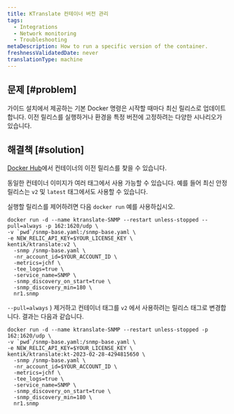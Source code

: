 ```yaml
---
title: KTranslate 컨테이너 버전 관리
tags:
  - Integrations
  - Network monitoring
  - Troubleshooting
metaDescription: How to run a specific version of the container.
freshnessValidatedDate: never
translationType: machine
---
```


## 문제 [#problem]

가이드 설치에서 제공하는 기본 Docker 명령은 시작할 때마다 최신 릴리스로 업데이트합니다. 이전 릴리스를 실행하거나 환경을 특정 버전에 고정하려는 다양한 시나리오가 있습니다.

## 해결책 [#solution]

[Docker Hub](https://hub.docker.com/r/kentik/ktranslate/tags)에서 컨테이너의 이전 릴리스를 찾을 수 있습니다.

동일한 컨테이너 이미지가 여러 태그에서 사용 가능할 수 있습니다. 예를 들어 최신 안정 릴리스는 `v2` 및 `latest` 태그에서도 사용할 수 있습니다.

실행할 릴리스를 제어하려면 다음 `docker run` 예를 사용하십시오.

```shell
docker run -d --name ktranslate-SNMP --restart unless-stopped --pull=always -p 162:1620/udp \
-v `pwd`/snmp-base.yaml:/snmp-base.yaml \
-e NEW_RELIC_API_KEY=$YOUR_LICENSE_KEY \
kentik/ktranslate:v2 \
  -snmp /snmp-base.yaml \
  -nr_account_id=$YOUR_ACCOUNT_ID \
  -metrics=jchf \
  -tee_logs=true \
  -service_name=SNMP \
  -snmp_discovery_on_start=true \
  -snmp_discovery_min=180 \
  nr1.snmp
```

`--pull=always` ) 제거하고 컨테이너 태그를 `v2` 에서 사용하려는 릴리스 태그로 변경합니다. 결과는 다음과 같습니다.

```shell
docker run -d --name ktranslate-SNMP --restart unless-stopped -p 162:1620/udp \
-v `pwd`/snmp-base.yaml:/snmp-base.yaml \
-e NEW_RELIC_API_KEY=$YOUR_LICENSE_KEY \
kentik/ktranslate:kt-2023-02-28-4294815650 \
  -snmp /snmp-base.yaml \
  -nr_account_id=$YOUR_ACCOUNT_ID \
  -metrics=jchf \
  -tee_logs=true \
  -service_name=SNMP \
  -snmp_discovery_on_start=true \
  -snmp_discovery_min=180 \
  nr1.snmp
```